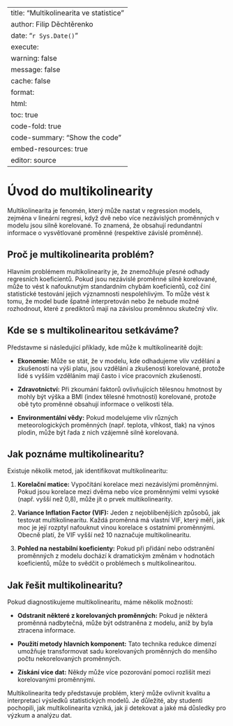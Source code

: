 
---
title: "Multikolinearita ve statistice"
author: Filip Děchtěrenko
date: "`r Sys.Date()`"
execute:
  warning: false
  message: false
  cache: false
format:
  html:
    toc: true
    code-fold: true
    code-summary: "Show the code"
    embed-resources: true
editor: source
---

# Úvod do multikolinearity

Multikolinearita je fenomén, který může nastat v regression models, zejména v lineární regresi, když dvě nebo více nezávislých proměnných v modelu jsou silně korelované. To znamená, že obsahují redundantní informace o vysvětlované proměnné (respektive závislé proměnné).

## Proč je multikolinearita problém?

Hlavním problémem multikolinearity je, že znemožňuje přesné odhady regresních koeficientů. Pokud jsou nezávislé proměnné silně korelované, může to vést k nafouknutým standardním chybám koeficientů, což činí statistické testování jejich významnosti nespolehlivým. To může vést k tomu, že model bude špatně interpretován nebo že nebude možné rozhodnout, které z prediktorů mají na závislou proměnnou skutečný vliv.

## Kde se s multikolinearitou setkáváme?

Představme si následující příklady, kde může k multikolinearitě dojít:

- **Ekonomie:** Může se stát, že v modelu, kde odhadujeme vliv vzdělání a zkušeností na výši platu, jsou vzdělání a zkušenosti korelované, protože lidé s vyšším vzděláním mají často i více pracovních zkušeností.

- **Zdravotnictví:** Při zkoumání faktorů ovlivňujících tělesnou hmotnost by mohly být výška a BMI (index tělesné hmotnosti) korelované, protože obě tyto proměnné obsahují informace o velikosti těla.

- **Environmentální vědy:** Pokud modelujeme vliv různých meteorologických proměnných (např. teplota, vlhkost, tlak) na výnos plodin, může být řada z nich vzájemně silně korelovaná.

## Jak poznáme multikolinearitu?

Existuje několik metod, jak identifikovat multikolinearitu:

1. **Korelační matice:** Vypočítání korelace mezi nezávislými proměnnými. Pokud jsou korelace mezi dvěma nebo více proměnnými velmi vysoké (např. vyšší než 0,8), může jít o prvek multikolinearity.

2. **Variance Inflation Factor (VIF):** Jeden z nejoblíbenějších způsobů, jak testovat multikolinearitu. Každá proměnná má vlastní VIF, který měří, jak moc je její rozptyl nafouknut vinou korelace s ostatními proměnnými. Obecně platí, že VIF vyšší než 10 naznačuje multikolinearitu.

3. **Pohled na nestabilní koeficienty:** Pokud při přidání nebo odstranění proměnných z modelu dochází k dramatickým změnám v hodnotách koeficientů, může to svědčit o problémech s multikolinearitou.

## Jak řešit multikolinearitu?

Pokud diagnostikujeme multikolinearitu, máme několik možností:

- **Odstranit některé z korelovaných proměnných:** Pokud je některá proměnná nadbytečná, může být odstraněna z modelu, aniž by byla ztracena informace.

- **Použití metody hlavních komponent:** Tato technika redukce dimenzí umožňuje transformovat sadu korelovaných proměnných do menšího počtu nekorelovaných proměnných.

- **Získání více dat:** Někdy může více pozorování pomoci rozlišit mezi korelovanými proměnnými.

Multikolinearita tedy představuje problém, který může ovlivnit kvalitu a interpretaci výsledků statistických modelů. Je důležité, aby studenti pochopili, jak multikolinearita vzniká, jak ji detekovat a jaké má důsledky pro výzkum a analýzu dat.



